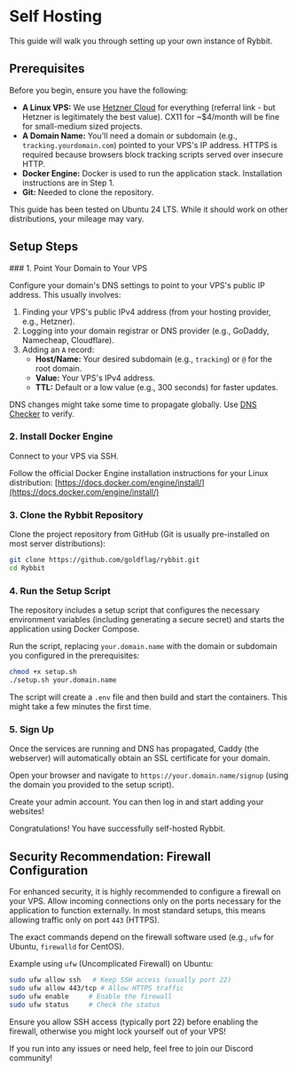 
# Self Hosting 

This guide will walk you through setting up your own instance of Rybbit.

## Prerequisites

Before you begin, ensure you have the following:

-   **A Linux VPS:** We use [Hetzner Cloud](https://hetzner.cloud/?ref=QEdVqVpTLBDP) for everything (referral link - but Hetzner is legitimately the best value). CX11 for ~$4/month will be fine for small-medium sized projects.
-   **A Domain Name:** You'll need a domain or subdomain (e.g., `tracking.yourdomain.com`) pointed to your VPS's IP address. HTTPS is required because browsers block tracking scripts served over insecure HTTP.
-   **Docker Engine:** Docker is used to run the application stack. Installation instructions are in Step 1.
-   **Git:** Needed to clone the repository.

<Callout type="info">
  This guide has been tested on Ubuntu 24 LTS. While it should work on other distributions, your mileage may vary.
</Callout>

## Setup Steps

<Steps>
### 1. Point Your Domain to Your VPS

Configure your domain's DNS settings to point to your VPS's public IP address. This usually involves:

1.  Finding your VPS's public IPv4 address (from your hosting provider, e.g., Hetzner).
2.  Logging into your domain registrar or DNS provider (e.g., GoDaddy, Namecheap, Cloudflare).
3.  Adding an `A` record:
    *   **Host/Name:** Your desired subdomain (e.g., `tracking`) or `@` for the root domain.
    *   **Value:** Your VPS's IPv4 address.
    *   **TTL:** Default or a low value (e.g., 300 seconds) for faster updates.

DNS changes might take some time to propagate globally. Use [DNS Checker](https://dnschecker.org/) to verify.

### 2. Install Docker Engine

Connect to your VPS via SSH.

Follow the official Docker Engine installation instructions for your Linux distribution:
[https://docs.docker.com/engine/install/](https://docs.docker.com/engine/install/)

### 3. Clone the Rybbit Repository

Clone the project repository from GitHub (Git is usually pre-installed on most server distributions):
```bash
git clone https://github.com/goldflag/rybbit.git
cd Rybbit
```

### 4. Run the Setup Script

The repository includes a setup script that configures the necessary environment variables (including generating a secure secret) and starts the application using Docker Compose.

Run the script, replacing `your.domain.name` with the domain or subdomain you configured in the prerequisites:
```bash
chmod +x setup.sh
./setup.sh your.domain.name
```

The script will create a `.env` file and then build and start the containers. This might take a few minutes the first time.

### 5. Sign Up

Once the services are running and DNS has propagated, Caddy (the webserver) will automatically obtain an SSL certificate for your domain.

Open your browser and navigate to `https://your.domain.name/signup` (using the domain you provided to the setup script).

Create your admin account. You can then log in and start adding your websites!

</Steps>

Congratulations! You have successfully self-hosted Rybbit.

## Security Recommendation: Firewall Configuration

For enhanced security, it is highly recommended to configure a firewall on your VPS. Allow incoming connections only on the ports necessary for the application to function externally. In most standard setups, this means allowing traffic only on port `443` (HTTPS).

The exact commands depend on the firewall software used (e.g., `ufw` for Ubuntu, `firewalld` for CentOS).

Example using `ufw` (Uncomplicated Firewall) on Ubuntu:
```bash
sudo ufw allow ssh   # Keep SSH access (usually port 22)
sudo ufw allow 443/tcp # Allow HTTPS traffic
sudo ufw enable     # Enable the firewall
sudo ufw status     # Check the status
```

<Callout type="warning">
Ensure you allow SSH access (typically port 22) before enabling the firewall, otherwise you might lock yourself out of your VPS!
</Callout>

If you run into any issues or need help, feel free to join our Discord community!
